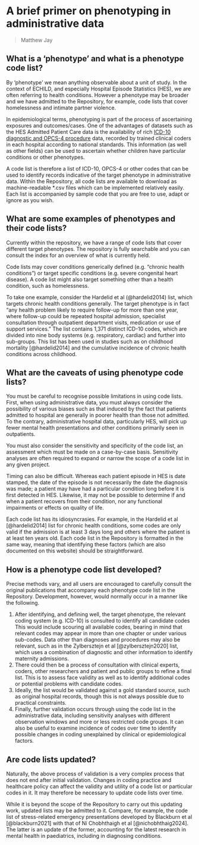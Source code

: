 # A brief primer on phenotyping in administrative data {.unnumbered}

> Matthew Jay

## What is a 'phenotype' and what is a phenotype code list?

By 'phenotype' we mean anything observable about a unit of study. In the context of ECHILD, and especially Hospital Episode Statistics (HES), we are often referring to health conditions. However a phenotype may be broader and we have admitted to the Repository, for example, code lists that cover homelessness and intimate partner violence.

In epidemiological terms, phenotyping is part of the process of ascertaining exposures and outcomes/cases. One of the advantages of datasets such as the HES Admitted Patient Care data is the availability of rich [ICD-10 diagnostic and OPCS-4 procedure](https://classbrowser.nhs.uk/) data, recorded by trained clinical coders in each hospital according to national standards. This information (as well as other fields) can be used to ascertain whether children have particular conditions or other phenotypes.

A code list is therefore a list of ICD-10, OPCS-4 or other codes that can be used to identify records indicative of the target phenotype in administrative data. Within the Repository, all code lists are available to download as machine-readable *.csv files which can be implemented relatively easily. Each list is accompanied by sample code that you are free to use, adapt or ignore as you wish.

## What are some examples of phenotypes and their code lists?

Currently within the repository, we have a range of code lists that cover different target phenotypes. The repository is fully searchable and you can consult the index for an overview of what is currently held.

Code lists may cover conditions generically defined (e.g. "chronic health conditions") or target specific conditions (e.g. severe congenital heart disease). A code list might also target something other than a health condition, such as homelessness.

To take one example, consider the Hardelid et al (@hardelid2014) list, which targets chronic health conditions generally. The target phenotype is in fact "any health problem likely to require follow-up for more than one year, where follow-up could be repeated hospital admission, specialist consultation through outpatient department visits, medication or use of support services." The list contains 1,371 distinct ICD-10 codes, which are divided into nine body systems (e.g. respiratory, cardiac) and further into sub-groups. This list has been used in studies such as on childhood mortality [@hardelid2014] and the cumulative incidence of chronic health conditions across childhood.

## What are the caveats of using phenotype code lists?

You must be careful to recognise possible limitations in using code lists. First, when using administrative data, you must always consider the possibility of various biases such as that induced by the fact that patients admitted to hospital are generally in poorer health than those not admitted. To the contrary, administrative hospital data, particularly HES, will pick up fewer mental health presentations and other conditions primarily seen in outpatients.

You must also consider the sensitivity and specificity of the code list, an assessment which must be made on a case-by-case basis. Sensitivity analyses are often required to expand or narrow the scope of a code list in any given project.

Timing can also be difficult. Whereas each patient episode in HES is date stamped, the date of the episode is not necessarily the date the diagnosis was made; a patient may have had a particular condition long before it is first detected in HES. Likewise, it may not be possible to determine if and when a patient recovers from their condition, nor any functional impairments or effects on quality of life.

Each code list has its idiosyncrasies. For example, in the Hardelid et al [@hardelid2014] list for chronic health conditions, some codes are only valid if the admission is at least 3 days long and others where the patient is at least ten years old. Each code list in the Repository is formatted in the same way, meaning that identifying these factors (which are also documented on this website) should be straightforward.

## How is a phenotype code list developed?

Precise methods vary, and all users are encouraged to carefully consult the original publications that accompany each phenotype code list in the Repository. Development, however, would normally occur in a manner like the following. 

1. After identifying, and defining well, the target phenotype, the relevant coding system (e.g. ICD-10) is consulted to identify all candidate codes This would include scouring all available codes, bearing in mind that relevant codes may appear in more than one chapter or under various sub-codes. Data other than diagnoses and procedures may also be relevant, such as in the Zylbersztejn et al [@zylbersztejn2020] list, which uses a combination of diagnostic and other information to identify maternity admissions.
2. There could then be a process of consultation with clinical experts, coders, other researchers and patient and public groups to refine a final list. This is to assess face validity as well as to identify additional codes or potential problems with candidate codes.
3. Ideally, the list would be validated against a gold standard source, such as original hospital records, though this is not always possible due to practical constraints.
4. Finally, further validation occurs through using the code list in the administrative data, including sensitivity analyses with different observation windows and more or less restricted code groups. It can also be useful to examine incidence of codes over time to identify possible changes in coding unexplained by clinical or epidemiological factors.

## Are code lists updated?

Naturally, the above process of validation is a very complex process that does not end after initial validation. Changes in coding practice and healthcare policy can affect the validity and utility of a code list or particular codes in it. It may therefore be necessary to update code lists over time.

While it is beyond the scope of the Repository to carry out this updating work, updated lists may be admitted to it. Compare, for example, the code list of stress-related emergency presentations developed by Blackburn et al [@blackburn2021] with that of Ní Chobhthaigh et al [@nichobhthaig2024]. The latter is an update of the former, accounting for the latest research in mental health in paediatrics, including in diagnosing conditions.

